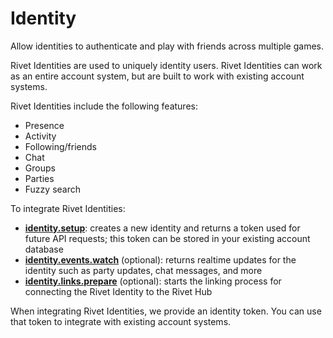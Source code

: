 
<HeroPattern />

# Identity

<Summary>Allow identities to authenticate and play with friends across multiple games.</Summary>

Rivet Identities are used to uniquely identity users. Rivet Identities can work as an entire account system, but are built to work with existing account systems.

Rivet Identities include the following features:

- Presence
- Activity
- Following/friends
- Chat
- Groups
- Parties
- Fuzzy search

To integrate Rivet Identities:

- **[identity.setup](/docs/identity/api/setup)**: creates a new identity and returns a token used for future API requests; this token can be stored in your existing account database
- **[identity.events.watch](/docs/identity/api/events/watch)** (optional): returns realtime updates for the identity such as party updates, chat messages, and more
- **[identity.links.prepare](/docs/identity/api/links/prepare)** (optional): starts the linking process for connecting the Rivet Identity to the Rivet Hub

When integrating Rivet Identities, we provide an identity token. You can use that token to integrate with existing account systems.

<ResourceGroup>
  <Resource title='Friend discovery mechanisms' icon={faCompass} href='/docs/identity/concepts/friend-discovery' />
  <Resource title='identity.setup' icon={faCode} iconType='duotone' href='/docs/identity/api/setup' />
  <Resource
    title='identity.events.watch'
    icon={faCode}
    iconType='duotone'
    href='/docs/identity/api/events/watch'
  />
  <Resource
    title='identity.links.prepare'
    icon={faCode}
    iconType='duotone'
    href='/docs/identity/api/links/prepare'
  />
</ResourceGroup>
